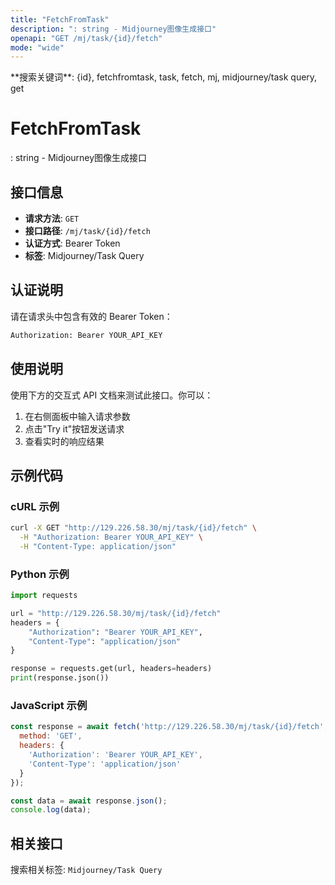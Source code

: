 ```yaml
---
title: "FetchFromTask"
description: ": string - Midjourney图像生成接口"
openapi: "GET /mj/task/{id}/fetch"
mode: "wide"
---
```


<Info>
**搜索关键词**: {id}, fetchfromtask, task, fetch, mj, midjourney/task query, get
</Info>

# FetchFromTask

: string - Midjourney图像生成接口

## 接口信息

- **请求方法**: `GET`
- **接口路径**: `/mj/task/{id}/fetch`
- **认证方式**: Bearer Token
- **标签**: Midjourney/Task Query

## 认证说明

请在请求头中包含有效的 Bearer Token：

```bash
Authorization: Bearer YOUR_API_KEY
```

## 使用说明

使用下方的交互式 API 文档来测试此接口。你可以：

1. 在右侧面板中输入请求参数
2. 点击"Try it"按钮发送请求
3. 查看实时的响应结果

## 示例代码

### cURL 示例

```bash
curl -X GET "http://129.226.58.30/mj/task/{id}/fetch" \
  -H "Authorization: Bearer YOUR_API_KEY" \
  -H "Content-Type: application/json"
```

### Python 示例

```python
import requests

url = "http://129.226.58.30/mj/task/{id}/fetch"
headers = {
    "Authorization": "Bearer YOUR_API_KEY",
    "Content-Type": "application/json"
}

response = requests.get(url, headers=headers)
print(response.json())
```

### JavaScript 示例

```javascript
const response = await fetch('http://129.226.58.30/mj/task/{id}/fetch', {
  method: 'GET',
  headers: {
    'Authorization': 'Bearer YOUR_API_KEY',
    'Content-Type': 'application/json'
  }
});

const data = await response.json();
console.log(data);
```

## 相关接口

搜索相关标签: `Midjourney/Task Query`

